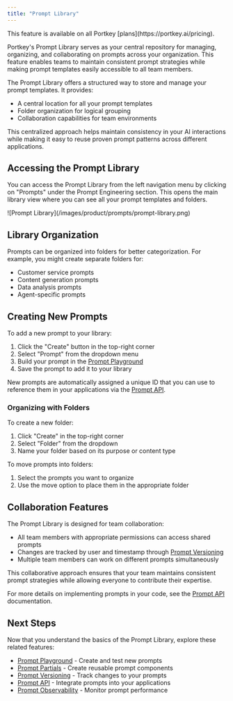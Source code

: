 ```yaml
---
title: "Prompt Library"
---
```


<Info>
This feature is available on all Portkey [plans](https://portkey.ai/pricing).
</Info>

Portkey's Prompt Library serves as your central repository for managing, organizing, and collaborating on prompts across your organization. This feature enables teams to maintain consistent prompt strategies while making prompt templates easily accessible to all team members.

The Prompt Library offers a structured way to store and manage your prompt templates. It provides:
- A central location for all your prompt templates
- Folder organization for logical grouping
- Collaboration capabilities for team environments

This centralized approach helps maintain consistency in your AI interactions while making it easy to reuse proven prompt patterns across different applications.

## Accessing the Prompt Library

You can access the Prompt Library from the left navigation menu by clicking on "Prompts" under the Prompt Engineering section. This opens the main library view where you can see all your prompt templates and folders.

<Frame>
![Prompt Library](/images/product/prompts/prompt-library.png)
</Frame>

## Library Organization

Prompts can be organized into folders for better categorization. For example, you might create separate folders for:
- Customer service prompts
- Content generation prompts
- Data analysis prompts
- Agent-specific prompts

## Creating New Prompts

To add a new prompt to your library:
1. Click the "Create" button in the top-right corner
2. Select "Prompt" from the dropdown menu
3. Build your prompt in the [Prompt Playground](/product/prompt-engineering-studio/prompt-playground)
4. Save the prompt to add it to your library

New prompts are automatically assigned a unique ID that you can use to reference them in your applications via the [Prompt API](/product/prompt-engineering-studio/prompt-api).

### Organizing with Folders

To create a new folder:
1. Click "Create" in the top-right corner
2. Select "Folder" from the dropdown
3. Name your folder based on its purpose or content type

To move prompts into folders:
1. Select the prompts you want to organize
2. Use the move option to place them in the appropriate folder

## Collaboration Features

The Prompt Library is designed for team collaboration:
- All team members with appropriate permissions can access shared prompts
- Changes are tracked by user and timestamp through [Prompt Versioning](/product/prompt-engineering-studio/prompt-versioning)
- Multiple team members can work on different prompts simultaneously

This collaborative approach ensures that your team maintains consistent prompt strategies while allowing everyone to contribute their expertise.


For more details on implementing prompts in your code, see the [Prompt API](/product/prompt-engineering-studio/prompt-api) documentation.

## Next Steps

Now that you understand the basics of the Prompt Library, explore these related features:
- [Prompt Playground](/product/prompt-engineering-studio/prompt-playground) - Create and test new prompts
- [Prompt Partials](/product/prompt-engineering-studio/prompt-partial) - Create reusable prompt components
- [Prompt Versioning](/product/prompt-engineering-studio/prompt-versioning) - Track changes to your prompts
- [Prompt API](/product/prompt-engineering-studio/prompt-api) - Integrate prompts into your applications
- [Prompt Observability](/product/prompt-engineering-studio/prompt-observability) - Monitor prompt performance
